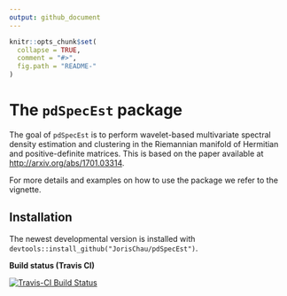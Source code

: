 ```yaml
---
output: github_document
---
```


<!-- README.md is generated from README.Rmd. Please edit that file -->

```r
knitr::opts_chunk$set(
  collapse = TRUE,
  comment = "#>",
  fig.path = "README-"
)
```

# The `pdSpecEst` package

The goal of `pdSpecEst` is to perform wavelet-based multivariate spectral density estimation and clustering in the Riemannian manifold of Hermitian and positive-definite matrices. This is based on the paper available at <http://arxiv.org/abs/1701.03314>. 

For more details and examples on how to use the package we refer to the vignette. 

## Installation

The newest developmental version is installed with `devtools::install_github("JorisChau/pdSpecEst")`.

**Build status (Travis CI)**

[![Travis-CI Build Status](https://travis-ci.org/JorisChau/pdSpecEst.svg?branch=master)](https://travis-ci.org/JorisChau/pdSpecEst)
